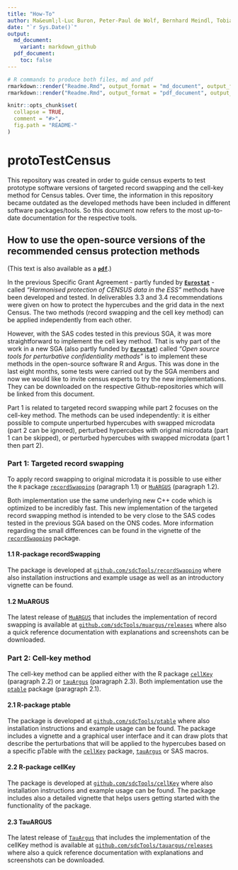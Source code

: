 ```yaml
---
title: "How-To"
author: Ma&euml;l-Luc Buron, Peter-Paul de Wolf, Bernhard Meindl, Tobias Enderle
date: "`r Sys.Date()`"
output:
  md_document:
    variant: markdown_github
  pdf_document:
    toc: false
---
```

  
<!-- README.md is generated from README.Rmd. Please edit that file -->

```r
# R commands to produce both files, md and pdf
rmarkdown::render("Readme.Rmd", output_format = "md_document", output_file = "README.md")
rmarkdown::render("Readme.Rmd", output_format = "pdf_document", output_file = "How_to.pdf")
```
  
```r
knitr::opts_chunk$set(
  collapse = TRUE,
  comment = "#>",
  fig.path = "README-"
)
```

# protoTestCensus
This repository was created in order to guide census experts to test prototype software versions of targeted record swapping and the cell-key method for Census tables. Over time, the information in this repository became outdated as the developed methods have been included in different software packages/tools. So this document now refers to the most up-to-date documentation for the respective tools.

## How to use the open-source versions of the recommended census protection methods 
(This text is also available as a [**`pdf`**](https://github.com/sdcTools/protoTestCensus/blob/master/How_to.pdf).)

In the previous Specific Grant Agreement - partly funded by [**`Eurostat`**](https://ec.europa.eu/eurostat/cros/content/harmonised-protection-census-data_en) - called *"Harmonised protection of CENSUS data in the ESS"* methods have been developed and tested. In deliverables 3.3 and 3.4 recommendations were given on how to protect the hypercubes and the grid data in the next Census. The two methods (record swapping and the cell key method) can be applied independently from each other. 

However, with the SAS codes tested in this previous SGA, it was more straightforward to implement the cell key method. That is why part of the work in a new SGA (also partly funded by [**`Eurostat`**](https://ec.europa.eu/eurostat/cros/content/perturbative-confidentiality-methods_en)) called *"Open source tools for perturbative confidentiality methods"* is to implement these methods in the open-source software R and Argus. This was done in the last eight months, some tests were carried out by the SGA members and now we would like to invite census experts to try the new implementations. They can be downloaded on the respective Github-repositories which will be linked from this document.

Part 1 is related to targeted record swapping while part 2 focuses on the cell-key method. The methods can be used independently: it is either possible to compute unperturbed hypercubes with swapped microdata (part 2 can be ignored), perturbed hypercubes with original microdata (part 1 can be skipped), or perturbed hypercubes with swapped microdata (part 1 then part 2).

### Part 1:	Targeted record swapping

To apply record swapping to original microdata it is possible to use either the `R` package [`recordSwapping`](https://github.com/sdcTools/recordSwapping) (paragraph 1.1) or [`MuARGUS`](https://github.com/sdcTools/muargus) (paragraph 1.2). 

Both implementation use the same underlying new C++ code which is optimized to be incredibly fast. This new implementation of the targeted record swapping method is intended to be very close to the SAS codes tested in the previous SGA based on the ONS codes. More information regarding the small differences can be found in the vignette of the [`recordSwapping`](https://github.com/sdcTools/recordSwapping) package.

#### 1.1 R-package recordSwapping 

The package is developed at [`github.com/sdcTools/recordSwapping`](https://github.com/sdcTools/recordSwapping) where also installation instructions and example usage as well as an introductory vignette can be found. 

#### 1.2 MuARGUS

The latest release of [`MuARGUS`](https://github.com/sdcTools/muargus) that includes the implementation of record swapping is available at [`github.com/sdcTools/muargus/releases`](https://github.com/sdcTools/muargus/releases) where also a quick reference documentation with explanations and screenshots can be downloaded.

### Part 2:	Cell-key method

The cell-key method can be applied either with the R package [`cellKey`](https://github.com/sdcTools/cellKey) (paragraph 2.2) or [`tauArgus`](https://github.com/sdcTools/tauargus) (paragraph 2.3). Both implementation use the [`ptable`](https://github.com/sdcTools/ptable) package (paragraph 2.1).

#### 2.1 R-package ptable

The package is developed at [`github.com/sdcTools/ptable`](https://github.com/sdcTools/ptable) where also installation instructions and example usage can be found. The package includes a vignette and a graphical user interface and it can draw plots that describe the perturbations that will be applied to the hypercubes based on a specific pTable with the [`cellKey`](https://github.com/sdcTools/cellKey) package, [`tauArgus`](https://github.com/sdcTools/tauargus) or SAS macros.

#### 2.2 R-package cellKey

The package is developed at [`github.com/sdcTools/cellKey`](https://github.com/sdcTools/cellKey) where also installation instructions and example usage can be found. The package includes also a detailed vignette that helps users getting started with the functionality of the package. 

#### 2.3 TauARGUS

The latest release of [`TauArgus`](https://github.com/sdcTools/tauargus) that includes the implementation of the cellKey method is available at   [`github.com/sdcTools/tauargus/releases`](https://github.com/sdcTools/tauargus/releases) where also a quick reference documentation with explanations and screenshots can be downloaded.
